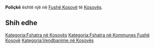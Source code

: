 {{Fshat në 
 | Emri                = Poliçkë
 | EmriAlt                = 
 | NAME_SHORT_FORM=      
 | NAME_GENERIC=      
 | NAME_SORT_NAME_RO=      POLICKE
 | FULL_NAME_RO = Poliçkë
 | FULL_NAME_ND_RO=Policke
 | SORT_NAME_RG=POLICKE
 | FULL_NAME_RG=Poliçkë
 | FULL_NAME_ND_RG=Policke
 | SRP_NAME_SHORT_FORM=      
 | SRP_NAME_GENERIC=      
 | SRP_NAME_SORT_NAME_RO=      
 | SRP_FULL_NAME_RO = 
 | SRP_FULL_NAME_ND_RO=
 | SRP_SORT_NAME_RG=
 | SRP_FULL_NAME_RG=
 | SRP_FULL_NAME_ND_RG=
 | Emri (Rasa dhanore) = 
 | Figura              = 
 | Shteti              = Kosovo
 | Komuna              = Fushë Kosovë
 | Kodi postar         = 
 | Sipërfaqja          = 

 | Popullsia           = 

 | Regj. i popullsisë  = 
 | Dend. e popullsisë  = 
 | Faqja zyrtare       = 
 <!--- Koordinatat ----> 
 | Gjerësia            = 42.650278
 | Gjatësia            = 21.683056
 | Lartësia            = 
}}
'''Poliçkë''' është një [[]] në [[Fushë Kosovë]] të [[Kosovës]].

<!-- == Gjeografia == -->
<!-- == Historia == -->
<!-- == Demografia == -->
== Shih edhe ==
{{Komuna Fushë Kosovë}}
{{Kosovo-Administrata-Cung}}

[[Kategoria:Fshatra në Kosovës]]
[[Kategoria:Fshatra në Kommunes Fushë Kosovë]]
[[Kategoria:Vendbanime në Kosovës]]